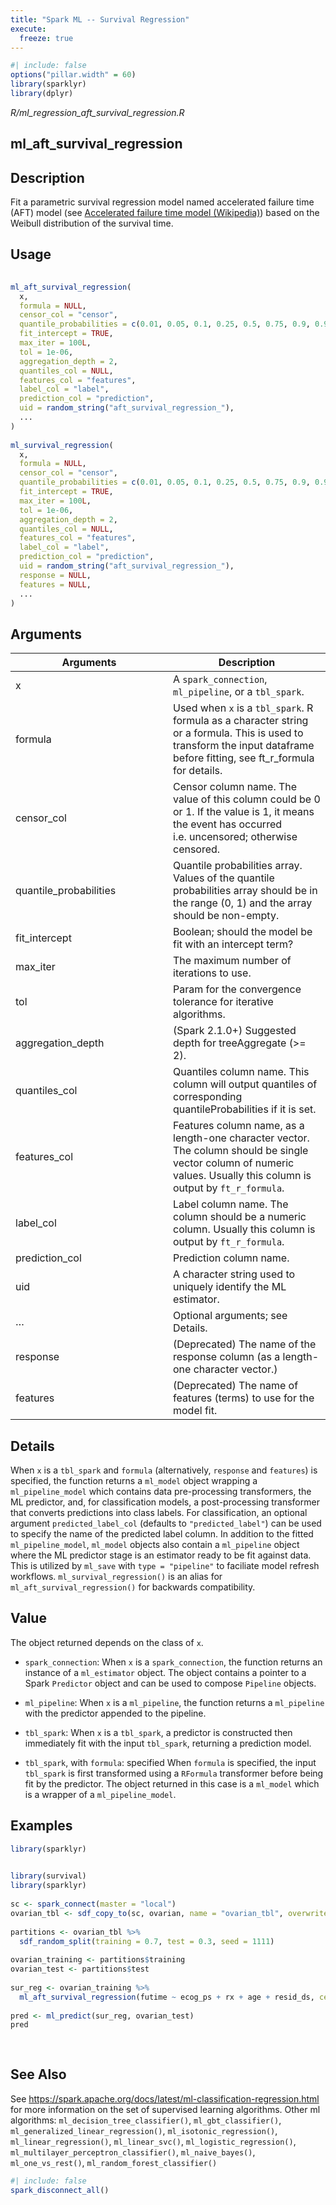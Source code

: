 ```yaml
---
title: "Spark ML -- Survival Regression"
execute:
  freeze: true
---
```


```r
#| include: false
options("pillar.width" = 60)
library(sparklyr) 
library(dplyr)
```

*R/ml_regression_aft_survival_regression.R*

## ml_aft_survival_regression

## Description
 Fit a parametric survival regression model named accelerated failure time (AFT) model (see [Accelerated failure time model (Wikipedia)](https://en.wikipedia.org/wiki/Accelerated_failure_time_model)) based on the Weibull distribution of the survival time. 


## Usage
```r
 
ml_aft_survival_regression( 
  x, 
  formula = NULL, 
  censor_col = "censor", 
  quantile_probabilities = c(0.01, 0.05, 0.1, 0.25, 0.5, 0.75, 0.9, 0.95, 0.99), 
  fit_intercept = TRUE, 
  max_iter = 100L, 
  tol = 1e-06, 
  aggregation_depth = 2, 
  quantiles_col = NULL, 
  features_col = "features", 
  label_col = "label", 
  prediction_col = "prediction", 
  uid = random_string("aft_survival_regression_"), 
  ... 
) 
 
ml_survival_regression( 
  x, 
  formula = NULL, 
  censor_col = "censor", 
  quantile_probabilities = c(0.01, 0.05, 0.1, 0.25, 0.5, 0.75, 0.9, 0.95, 0.99), 
  fit_intercept = TRUE, 
  max_iter = 100L, 
  tol = 1e-06, 
  aggregation_depth = 2, 
  quantiles_col = NULL, 
  features_col = "features", 
  label_col = "label", 
  prediction_col = "prediction", 
  uid = random_string("aft_survival_regression_"), 
  response = NULL, 
  features = NULL, 
  ... 
) 
```

## Arguments
|Arguments|Description|
|---|---|
| x | A `spark_connection`, `ml_pipeline`, or a `tbl_spark`. |
| formula | Used when `x` is a `tbl_spark`. R formula as a character string or a formula. This is used to transform the input dataframe before fitting, see ft_r_formula for details. |
| censor_col | Censor column name. The value of this column could be 0 or 1. If the value is 1, it means the event has occurred i.e. uncensored; otherwise censored. |
| quantile_probabilities | Quantile probabilities array. Values of the quantile probabilities array should be in the range (0, 1) and the array should be non-empty. |
| fit_intercept | Boolean; should the model be fit with an intercept term? |
| max_iter | The maximum number of iterations to use. |
| tol | Param for the convergence tolerance for iterative algorithms. |
| aggregation_depth | (Spark 2.1.0+) Suggested depth for treeAggregate (>= 2). |
| quantiles_col | Quantiles column name. This column will output quantiles of corresponding quantileProbabilities if it is set. |
| features_col | Features column name, as a length-one character vector. The column should be single vector column of numeric values. Usually this column is output by `ft_r_formula`. |
| label_col | Label column name. The column should be a numeric column. Usually this column is output by `ft_r_formula`. |
| prediction_col | Prediction column name. |
| uid | A character string used to uniquely identify the ML estimator. |
| ... | Optional arguments; see Details. |
| response | (Deprecated) The name of the response column (as a length-one character vector.) |
| features | (Deprecated) The name of features (terms) to use for the model fit. |

## Details
 When `x` is a `tbl_spark` and `formula` (alternatively, `response` and `features`) is specified, the function returns a `ml_model` object wrapping a `ml_pipeline_model` which contains data pre-processing transformers, the ML predictor, and, for classification models, a post-processing transformer that converts predictions into class labels. For classification, an optional argument `predicted_label_col` (defaults to `"predicted_label"`) can be used to specify the name of the predicted label column. In addition to the fitted `ml_pipeline_model`, `ml_model` objects also contain a `ml_pipeline` object where the ML predictor stage is an estimator ready to be fit against data. This is utilized by `ml_save` with `type = "pipeline"` to faciliate model refresh workflows.  `ml_survival_regression()` is an alias for `ml_aft_survival_regression()` for backwards compatibility. 


## Value

 The object returned depends on the class of `x`.     

- `spark_connection`: When `x` is a `spark_connection`, the function returns an instance of a `ml_estimator` object. The object contains a pointer to   a Spark `Predictor` object and can be used to compose   `Pipeline` objects.    

- `ml_pipeline`: When `x` is a `ml_pipeline`, the function returns a `ml_pipeline` with   the predictor appended to the pipeline.    

- `tbl_spark`: When `x` is a `tbl_spark`, a predictor is constructed then   immediately fit with the input `tbl_spark`, returning a prediction model.    

- `tbl_spark`, with `formula`: specified When `formula`     is specified, the input `tbl_spark` is first transformed using a     `RFormula` transformer before being fit by     the predictor. The object returned in this case is a `ml_model` which is a     wrapper of a `ml_pipeline_model`. 

 


## Examples
```r
library(sparklyr)
 
```
```r
 
 
library(survival) 
library(sparklyr) 
 
sc <- spark_connect(master = "local") 
ovarian_tbl <- sdf_copy_to(sc, ovarian, name = "ovarian_tbl", overwrite = TRUE) 
 
partitions <- ovarian_tbl %>% 
  sdf_random_split(training = 0.7, test = 0.3, seed = 1111) 
 
ovarian_training <- partitions$training 
ovarian_test <- partitions$test 
 
sur_reg <- ovarian_training %>% 
  ml_aft_survival_regression(futime ~ ecog_ps + rx + age + resid_ds, censor_col = "fustat") 
 
pred <- ml_predict(sur_reg, ovarian_test) 
pred 
 
 
```

## See Also
 See [https://spark.apache.org/docs/latest/ml-classification-regression.html](https://spark.apache.org/docs/latest/ml-classification-regression.html) for   more information on the set of supervised learning algorithms.  Other ml algorithms:  `ml_decision_tree_classifier()`, `ml_gbt_classifier()`, `ml_generalized_linear_regression()`, `ml_isotonic_regression()`, `ml_linear_regression()`, `ml_linear_svc()`, `ml_logistic_regression()`, `ml_multilayer_perceptron_classifier()`, `ml_naive_bayes()`, `ml_one_vs_rest()`, `ml_random_forest_classifier()` 


```r
#| include: false
spark_disconnect_all()
```
